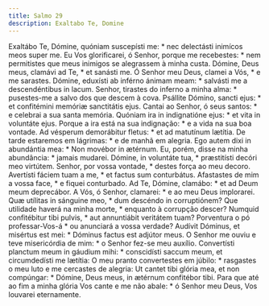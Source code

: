```yaml
---
title: Salmo 29
description: Exaltabo Te, Domine
---
```


<div class="side-by-side not-content">
  <span>
    Exaltábo Te, Dómine, quóniam suscepísti me: * nec delectásti inimícos meos
    super me.
  </span>
  <span>
    Eu Vos glorificarei, ó Senhor, porque me recebestes: * nem permitistes que
    meus inimigos se alegrassem à minha custa.
  </span>
  <span>
    Dómine, Deus meus, clamávi ad Te, * et sanásti me.
  </span>
  <span>
    Ó Senhor meu Deus, clamei a Vós, * e me sarastes.
  </span>
  <span>
    Dómine, eduxísti ab inférno ánimam meam: * salvásti me a descendéntibus in
    lacum.
  </span>
  <span>
    Senhor, tirastes do inferno a minha alma: * pusestes-me a salvo dos que
    descem à cova.
  </span>
  <span>
    Psállite Dómino, sancti ejus: * et confitémini memóriæ sanctitátis ejus.
  </span>
  <span>
    Cantai ao Senhor, ó seus santos: * e celebrai a sua santa memória.
  </span>
  <span>
    Quóniam ira in indignatióne ejus: * et vita in voluntáte ejus.
  </span>
  <span>
    Porque a ira está na sua indignação: * e a vida na sua boa vontade.
  </span>
  <span>
    Ad vésperum demorábitur fletus: * et ad matutínum lætítia.
  </span>
  <span>
    De tarde estaremos em lágrimas: * e de manhã em alegria.
  </span>
  <span>
    Ego autem dixi in abundántia mea: * Non movébor in ætérnum.
  </span>
  <span>
    Eu, porém, disse na minha abundância: * jamais mudarei.
  </span>
  <span>
    Dómine, in voluntáte tua, * præstitísti decóri meo virtútem.
  </span>
  <span>
    Senhor, por vossa vontade, * destes força ao meu decoro.
  </span>
  <span>
    Avertísti fáciem tuam a me, * et factus sum conturbátus.
  </span>
  <span>
    Afastastes de mim a vossa face, * e fiquei conturbado.
  </span>
  <span>
    Ad Te, Dómine, clamábo: * et ad Deum meum deprecábor.
  </span>
  <span>
    A Vós, ó Senhor, clamarei: * e ao meu Deus implorarei.
  </span>
  <span>
    Quæ utílitas in sánguine meo, * dum descéndo in corruptiónem?
  </span>
  <span>
    Que utilidade haverá na minha morte, * enquanto à corrupção descer?
  </span>
  <span>
    Numquid confitébitur tibi pulvis, * aut annuntiábit veritátem tuam?
  </span>
  <span>
    Porventura o pó professar-Vos-á * ou anunciará a vossa verdade?
  </span>
  <span>
    Audívit Dóminus, et misértus est mei: * Dóminus factus est adjútor meus.
  </span>
  <span>
    O Senhor me ouviu e teve misericórdia de mim: * o Senhor fez-se meu auxílio.
  </span>
  <span>
    Convertísti planctum meum in gáudium mihi: * conscidísti saccum meum, et
    circumdedísti me lætítia:
  </span>
  <span>
    O meu pranto convertestes em júbilo: * rasgastes o meu luto e me cercastes
    de alegria:
  </span>
  <span>
    Ut cantet tibi glória mea, et non compúngar: * Dómine, Deus meus, in ætérnum
    confitébor tibi.
  </span>
  <span>
    Para que até ao fim a minha glória Vos cante e me não abale: * ó Senhor meu
    Deus, Vos louvarei eternamente.
  </span>
</div>
